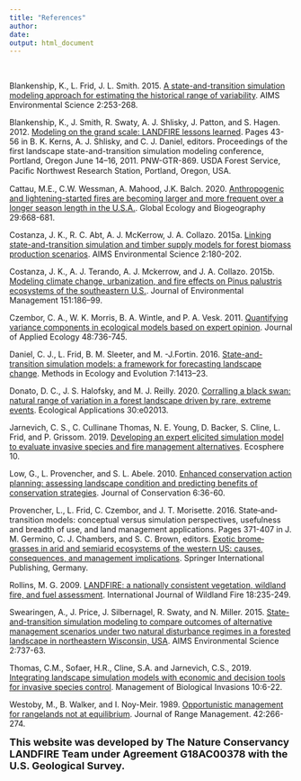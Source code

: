 ```yaml
---
title: "References"
author: 
date: 
output: html_document
---
```


<br>



Blankenship, K., L. Frid, J. L. Smith. 2015. [A state-and-transition simulation modeling approach for estimating the historical range of variability](https://www.aimspress.com/article/10.3934/environsci.2015.2.253){target='blank'}. AIMS Environmental Science 2:253-268. 

Blankenship, K., J. Smith, R. Swaty, A. J. Shlisky, J. Patton, and S. Hagen. 2012. [Modeling on the grand scale: LANDFIRE lessons learned](https://www.fs.fed.us/pnw/pubs/pnw_gtr869/pnw_gtr869_004.pdf){target='blank'}. Pages 43-56 in B. K. Kerns, A. J. Shlisky, and C. J. Daniel, editors. Proceedings of the first landscape state-and-transition simulation modeling conference, Portland, Oregon June 14–16, 2011. PNW-GTR-869. USDA Forest Service, Paciﬁc Northwest Research Station, Portland, Oregon, USA.

Cattau, M.E., C.W. Wessman, A. Mahood, J.K. Balch. 2020. [Anthropogenic and lightening-started fires are becoming larger and more frequent over a longer season length in the U.S.A.](https://doi.org/10.1111/geb.13058){target='blank'}. Global Ecology and Biogeography 29:668-681.

Costanza, J. K., R. C. Abt, A. J. McKerrow, J. A. Collazo. 2015a. [Linking state-and-transition simulation and timber supply models for forest biomass production scenarios](https://www.aimspress.com/article/10.3934/environsci.2015.2.180){target='blank'}. AIMS Environmental Science 2:180-202.

Costanza, J. K., A. J. Terando, A. J. Mckerrow, and J. A. Collazo. 2015b. [Modeling climate change, urbanization, and fire effects on Pinus palustris ecosystems of the southeastern U.S.](https://www.sciencedirect.com/science/article/pii/S0301479714006112){target='blank'}. Journal of Environmental Management 151:186–99. 

Czembor, C. A., W. K. Morris, B. A. Wintle, and P. A. Vesk. 2011. [Quantifying variance components in ecological models based on expert opinion](https://besjournals.onlinelibrary.wiley.com/doi/full/10.1111/j.1365-2664.2011.01971.x){target='blank'}. Journal of Applied Ecology 48:736-745. 

Daniel, C. J., L. Frid, B. M. Sleeter, and M. -J.Fortin. 2016. [State-and-transition simulation models: a framework for forecasting landscape change](https://besjournals.onlinelibrary.wiley.com/doi/full/10.1111/2041-210X.12597){target='blank'}. Methods in Ecology and Evolution 7:1413–23.

Donato, D. C., J. S. Halofsky, and M. J. Reilly. 2020. [Corralling a black swan: natural range of variation in a forest landscape driven by rare, extreme events](https://esajournals.onlinelibrary.wiley.com/doi/full/10.1002/eap.2013){target='blank'}. Ecological Applications 30:e02013.

Jarnevich, C. S., C. Cullinane Thomas, N. E. Young, D. Backer, S. Cline, L. Frid, and P. Grissom. 2019. [Developing an expert elicited simulation model to evaluate invasive species and fire management alternatives](https://esajournals.onlinelibrary.wiley.com/doi/full/10.1002/ecs2.2730){target='blank'}. Ecosphere 10.

Low, G., L. Provencher, and S. L. Abele. 2010. [Enhanced conservation action planning: assessing landscape condition and predicting benefits of conservation strategies](https://www.conservationgateway.org/Documents/Enhanced%20conservation%20action%20planning_assessing%20landscape%20condition.pdf){target='blank'}. Journal of Conservation 6:36-60.

Provencher, L., L. Frid, C. Czembor, and J. T. Morisette. 2016. State‐and‐transition models: conceptual versus simulation perspectives, usefulness and breadth of use, and land management applications. Pages 371-407 in J. M. Germino, C. J. Chambers, and S. C. Brown, editors. [Exotic brome‐grasses in arid and semiarid ecosystems of the western US: causes, consequences, and management implications](https://www.springer.com/gp/book/9783319249285){target='blank'}. Springer International Publishing, Germany.


Rollins, M. G. 2009. [LANDFIRE: a nationally consistent vegetation, wildland fire, and fuel assessment](https://www.publish.csiro.au/wf/WF08088){target='blank'}. International Journal of Wildland Fire 18:235-249.

Swearingen, A., J. Price, J. Silbernagel, R. Swaty, and N. Miller. 2015. [State-and-transition simulation modeling to compare outcomes of alternative management scenarios under two natural disturbance regimes in a forested landscape in northeastern Wisconsin, USA](https://www.aimspress.com/fileOther/PDF/environmental/201503737.pdf){target='blank'}. AIMS Environmental Science 2:737-63.

Thomas, C.M., Sofaer, H.R., Cline, S.A. and Jarnevich, C.S., 2019. [Integrating landscape simulation models with economic and decision tools for invasive species control](https://www.reabic.net/journals/mbi/2019/1/MBI_2019_CullinaneThomas_etal.pdf){target='blank'}. Management of Biological Invasions 10:6-22.

Westoby, M., B. Walker, and I. Noy-Meir. 1989. [Opportunistic management for rangelands not at equilibrium](http://rangelandarchive.ucdavis.edu/files/187350.pdf){target='blank'}. Journal of Range Management. 42:266-274.



 <font size="4"> **This website was developed by The Nature Conservancy LANDFIRE Team under Agreement G18AC00378 with the U.S. Geological Survey.** </font> 
 </center> 